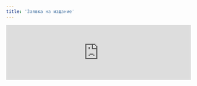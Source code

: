 ```yaml
---
title: 'Заявка на издание'
---
```


<iframe
  src="https://tally.so/embed/3x6Npr?hideTitle=1&transparentBackground=1&dynamicHeight=1"
  loading="lazy"
  width="100%"
  frameBorder="0"
  marginHeight="0"
  marginWidth="0"
  title="Developer Agreement Acceptance Form"
  style={{ minHeight: '90vh' }}
></iframe>